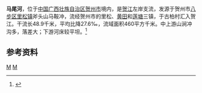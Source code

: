 {{Otheruses|马尾河|other=同名或類似名的其它條目描述}}
{{Infobox River
  | river_name      = 马尾河
  | image_name      =
  | image_size      = 
  | caption         = 
  | origin          = [[广西壮族自治区|广西壮族自治区]][[贺州市|贺州市]][[八步区|八步区]][[里松镇|里松镇]]斧头山马鞍冲
  | mouth           = 广西壮族自治区贺州市八步区[[莲塘镇_(贺州市)|莲塘镇]]古柏村[[贺江|贺江]]
  | basin_countries = 广西贺州市
  | length          = 48.9 km
  | elevation       = 
  | mouth_elevation = 
  | discharge       = 
  | watershed       = 460 km<sup>2</sup>
}}
'''马尾河'''，位于[[中国|中国]][[广西壮族自治区|广西壮族自治区]][[贺州市|贺州市]]境内，是[[贺江|贺江]]左岸支流，发源于贺州市[[八步区|八步区]][[里松镇|里松镇]]斧头山马鞍冲，流经贺州市的里松、[[黄田镇_(贺州市)|黄田]]和[[莲塘镇_(贺州市)|莲塘]]三镇，于古柏村汇入贺江。干流长48.9千米，平均比降27.6‰，流域面积460平方千米。中上游山涧冲沟多，落差大；下游河床较平坦。<ref name="中国河湖大典">{{cite book zh |author=《[[中国河湖大典|中国河湖大典]]》编纂委员会 |title=《中国河湖大典·珠江卷》 |format=M |edition=1 |location=北京 |publisher=中国水利水电出版社 |date=2013年1月 |pages=206页 |id= ISBN 978-7-5170-0561-2}}</ref>

==参考资料==
{{reflist}}

[[Category:賀江水系|M]]
[[Category:广西河流|M]]